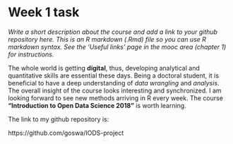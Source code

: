 
# Week 1 task

*Write a short description about the course and add a link to your github repository here. This is an R markdown (.Rmd) file so you can use R markdown syntax. See the 'Useful links' page in the mooc area (chapter 1) for instructions.*

The whole world is getting **digital**, thus, developing analytical and quantitative skills are essential these days. Being a doctoral student, it is beneficial to have a deep understanding of *data wrangling* and *analysis*. The overall insight of the course looks interesting and synchronized. I am looking forward to see new methods arriving in R every week. The course **"Introduction to Open Data Science 2018"** is worth learning.

The link to my github repository is:

https://github.com/goswa/IODS-project